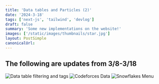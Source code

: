 ```yaml
---
title: 'Data tables and Particles (2)'
date: '2024-3-18'
tags: ['next-js', 'tailwind', 'devlog']
draft: false
summary: 'Some new implementations on the website!'
images: ['/static/images/thumbnails/star.jpg']
layout: PostSimple
canonicalUrl:
---
```


## The following are updates from 3/8-3/18
<ChangeLogList 
    text="Data table filtering and tags"
    date="2024/3/18"
/>
![Data table filtering and tags](/static/images/webdev/filter.png)
<ChangeLogList 
    text="Codeforces Data in a .ts file (might use database later)"
    date="2024/3/13"
/>
![Codeforces Data](/static/images/webdev/codeforcedata.png)
<ChangeLogList 
    text="❄️ Snowflakes Menu ❄️"
    date="2024/3/9"
/>
![Snowflakes Menu](/static/images/webdev/snowflakes.png)
